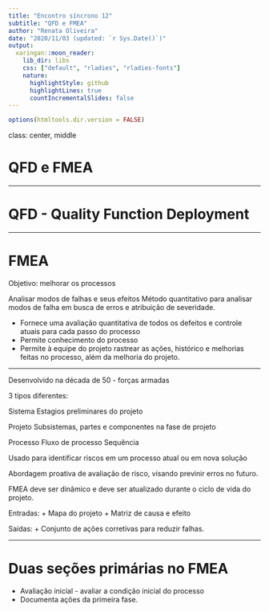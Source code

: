 ```yaml
---
title: "Encontro síncrono 12"
subtitle: "QFD e FMEA"
author: "Renata Oliveira"
date: "2020/11/03 (updated: `r Sys.Date()`)"
output:
  xaringan::moon_reader:
    lib_dir: libs
    css: ["default", "rladies", "rladies-fonts"]
    nature:
      highlightStyle: github
      highlightLines: true
      countIncrementalSlides: false
---
```


```r
options(htmltools.dir.version = FALSE)
```

class: center, middle

# QFD e FMEA

---

# QFD - Quality Function Deployment

---

# FMEA

Objetivo: melhorar os processos

Analisar modos de falhas e seus efeitos
Método quantitativo para analisar modos de falha em busca de erros e atribuição de severidade.

+ Fornece uma avaliação quantitativa de todos os defeitos e controle atuais para cada passo do processo
+ Permite conhecimento do processo
+ Permite à equipe do projeto rastrear as ações, histórico e melhorias feitas no processo, além da melhoria do projeto. 

---

Desenvolvido na década de 50 - forças armadas 

3 tipos diferentes:

Sistema
Estagios preliminares do projeto

Projeto
Subsistemas, partes e componentes na fase de projeto

Processo
Fluxo de processo
Sequência


Usado para identificar riscos em um processo atual ou em nova solução

Abordagem proativa de avaliação de risco, visando previnir erros no futuro.

FMEA deve ser dinâmico e deve ser atualizado durante o ciclo de vida do projeto. 

Entradas:
+ Mapa do projeto
+ Matriz de causa e efeito

Saídas:
+ Conjunto de ações corretivas para reduzir falhas. 

---
# Duas seções primárias no FMEA
+ Avaliação inicial - avaliar a condição inicial do processo
+ Documenta ações da primeira fase. 